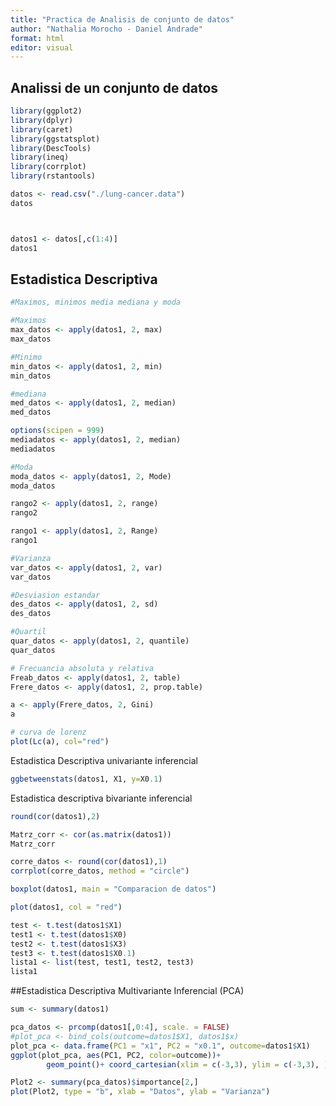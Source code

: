 ---
title: "Practica de Analisis de conjunto de datos"
author: "Nathalia Morocho - Daniel Andrade"
format: html
editor: visual
---

## Analissi de un conjunto de datos

```{r}
library(ggplot2)
library(dplyr)
library(caret)
library(ggstatsplot)
library(DescTools)
library(ineq)
library(corrplot)
library(rstantools)
```

```{r}
datos <- read.csv("./lung-cancer.data")
datos



datos1 <- datos[,c(1:4)]
datos1
```

## Estadistica Descriptiva

```{r}
#Maximos, minimos media mediana y moda

#Maximos
max_datos <- apply(datos1, 2, max)
max_datos
```

```{r}
#Minimo
min_datos <- apply(datos1, 2, min)
min_datos
```

```{r}
#mediana
med_datos <- apply(datos1, 2, median)
med_datos

```

```{r}
options(scipen = 999)
mediadatos <- apply(datos1, 2, median)
mediadatos
```

```{r}
#Moda
moda_datos <- apply(datos1, 2, Mode)
moda_datos
```

```{r}
rango2 <- apply(datos1, 2, range)
rango2
```

```{r}
rango1 <- apply(datos1, 2, Range)
rango1

```

```{r}
#Varianza
var_datos <- apply(datos1, 2, var)
var_datos
```

```{r}
#Desviasion estandar
des_datos <- apply(datos1, 2, sd)
des_datos
```

```{r}
#Quartil
quar_datos <- apply(datos1, 2, quantile)
quar_datos 
```

```{r}
# Frecuancia absoluta y relativa
Freab_datos <- apply(datos1, 2, table)
Frere_datos <- apply(datos1, 2, prop.table)

```

```{r}
a <- apply(Frere_datos, 2, Gini)
a
```

```{r}
# curva de lorenz
plot(Lc(a), col="red")
```

Estadistica Descriptiva univariante inferencial

```{r}
ggbetweenstats(datos1, X1, y=X0.1)
```

Estadistica descriptiva bivariante inferencial

```{r}
round(cor(datos1),2)
```

```{r}
Matrz_corr <- cor(as.matrix(datos1))
Matrz_corr
```

```{r}
corre_datos <- round(cor(datos1),1)
corrplot(corre_datos, method = "circle")
```

```{r}
boxplot(datos1, main = "Comparacion de datos")
```

```{r}
plot(datos1, col = "red")
```

```{r}
test <- t.test(datos1$X1)
test1 <- t.test(datos1$X0)
test2 <- t.test(datos1$X3)
test3 <- t.test(datos1$X0.1)
lista1 <- list(test, test1, test2, test3)
lista1
```
##Estadistica Descriptiva Multivariante Inferencial (PCA)

```{r}
sum <- summary(datos1)

pca_datos <- prcomp(datos1[,0:4], scale. = FALSE)
#plot_pca <- bind_cols(outcome=datos1$X1, datos1$x)
plot_pca <- data.frame(PC1 = "x1", PC2 = "x0.1", outcome=datos1$X1)
ggplot(plot_pca, aes(PC1, PC2, color=outcome))+
        geom_point()+ coord_cartesian(xlim = c(-3,3), ylim = c(-3,3), )
```

```{r}
Plot2 <- summary(pca_datos)$importance[2,]
plot(Plot2, type = "b", xlab = "Datos", ylab = "Varianza")
```


